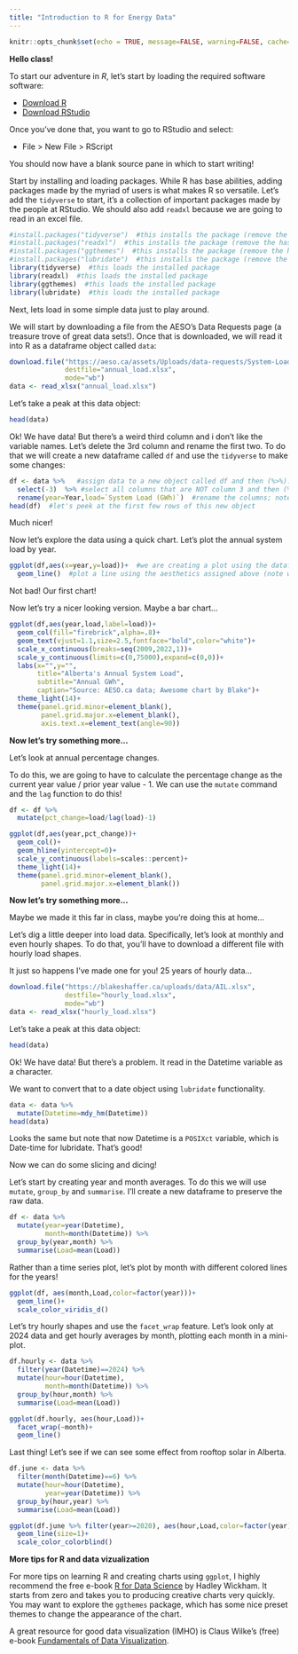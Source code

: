 ```yaml
---
title: "Introduction to R for Energy Data"
---
```

```r
knitr::opts_chunk$set(echo = TRUE, message=FALSE, warning=FALSE, cache=TRUE)
```


**Hello class!**

To start our adventure in *R*, let's start by loading the required software software:

- [Download R](https://cloud.r-project.org/)
- [Download RStudio](http://www.rstudio.com/download)

Once you've done that, you want to go to RStudio and select:

- File > New File > RScript

You should now have a blank source pane in which to start writing!

Start by installing and loading packages. While R has base abilities, adding packages made by the myriad of users is what makes R so versatile. Let's add the `tidyverse` to start, it's a collection of important packages made by the people at RStudio. We should also add `readxl` because we are going to read in an excel file.

```r
#install.packages("tidyverse")  #this installs the package (remove the hashtag to uncomment and run this line the first time you run it)
#install.packages("readxl")  #this installs the package (remove the hashtag to uncomment and run this line the first time you run it)
#install.packages("ggthemes")  #this installs the package (remove the hashtag to uncomment and run this line the first time you run it)
#install.packages("lubridate")  #this installs the package (remove the hashtag to uncomment and run this line the first time you run it)
library(tidyverse)  #this loads the installed package
library(readxl)  #this loads the installed package
library(ggthemes)  #this loads the installed package
library(lubridate)  #this loads the installed package
```

Next, lets load in some simple data just to play around.

We will start by downloading a file from the AESO's Data Requests page (a treasure trove of great data sets!). Once that is downloaded, we will read it into R as a dataframe object called `data`:

```r
download.file("https://aeso.ca/assets/Uploads/data-requests/System-Load-Annual-2009-to-2022.xlsx",
              destfile="annual_load.xlsx",
              mode="wb")
data <- read_xlsx("annual_load.xlsx")
```

Let's take a peak at this data object:
```r
head(data)
```
Ok! We have data! But there's a weird third column and i don't like the variable names. Let's delete the 3rd column and rename the first two. To do that we will create a new dataframe called `df` and use the `tidyverse` to make some changes:
```r
df <- data %>%   #assign data to a new object called df and then (%>%)...
  select(-3)  %>% #select all columns that are NOT column 3 and then (%>%)...
  rename(year=Year,load=`System Load (GWh)`)  #rename the columns; note the backticks, that's how you deal with variable names that have spaces.
head(df)  #let's peek at the first few rows of this new object
```

Much nicer!

Now let's explore the data using a quick chart. Let's plot the annual system load by year.

```r
ggplot(df,aes(x=year,y=load))+  #we are creating a plot using the dataframe `df` and the aesthetics will involve year on the x-axis and load on the y-axis
  geom_line()  #plot a line using the aesthetics assigned above (note we could have assigned them here as well)
```

Not bad! Our first chart!

Now let's try a nicer looking version. Maybe a bar chart...

```r
ggplot(df,aes(year,load,label=load))+
  geom_col(fill="firebrick",alpha=.8)+
  geom_text(vjust=1.1,size=2.5,fontface="bold",color="white")+
  scale_x_continuous(breaks=seq(2009,2022,1))+
  scale_y_continuous(limits=c(0,75000),expand=c(0,0))+
  labs(x="",y="",
       title="Alberta's Annual System Load",
       subtitle="Annual GWh",
       caption="Source: AESO.ca data; Awesome chart by Blake")+
  theme_light(14)+
  theme(panel.grid.minor=element_blank(),
        panel.grid.major.x=element_blank(),
        axis.text.x=element_text(angle=90))
```


**Now let's try something more...**

Let's look at annual percentage changes.

To do this, we are going to have to calculate the percentage change as the current year value / prior year value - 1. We can use the `mutate` command and the `lag` function to do this!

```r
df <- df %>%
  mutate(pct_change=load/lag(load)-1)

ggplot(df,aes(year,pct_change))+
  geom_col()+
  geom_hline(yintercept=0)+
  scale_y_continuous(labels=scales::percent)+
  theme_light(14)+
  theme(panel.grid.minor=element_blank(),
        panel.grid.major.x=element_blank())
```


**Now let's try something more...**

Maybe we made it this far in class, maybe you're doing this at home...

Let's dig a little deeper into load data. Specifically, let's look at monthly and even hourly shapes. To do that, you'll have to download a different file with hourly load shapes.

It just so happens I've made one for you! 25 years of hourly data...

```r
download.file("https://blakeshaffer.ca/uploads/data/AIL.xlsx",
              destfile="hourly_load.xlsx",
              mode="wb")
data <- read_xlsx("hourly_load.xlsx")
```

Let's take a peak at this data object:
```r
head(data)
```
Ok! We have data! But there's a problem. It read in the Datetime variable as a character.

We want to convert that to a date object using `lubridate` functionality. 


```r
data <- data %>%
  mutate(Datetime=mdy_hm(Datetime))
head(data)
```

Looks the same but note that now Datetime is a `POSIXct` variable, which is Date-time for lubridate. That's good!

Now we can do some slicing and dicing!

Let's start by creating year and month averages. To do this we will use `mutate`, `group_by` and `summarise`. I'll create a new dataframe to preserve the raw data.

```r
df <- data %>%
  mutate(year=year(Datetime),
         month=month(Datetime)) %>%
  group_by(year,month) %>%
  summarise(Load=mean(Load))
```

Rather than a time series plot, let's plot by month with different colored lines for the years!

```r
ggplot(df, aes(month,Load,color=factor(year)))+
  geom_line()+
  scale_color_viridis_d()
```

Let's try hourly shapes and use the `facet_wrap` feature. Let's look only at 2024 data and get hourly averages by month, plotting each month in a mini-plot.

```r
df.hourly <- data %>%
  filter(year(Datetime)==2024) %>%
  mutate(hour=hour(Datetime),
         month=month(Datetime)) %>%
  group_by(hour,month) %>%
  summarise(Load=mean(Load))

ggplot(df.hourly, aes(hour,Load))+
  facet_wrap(~month)+
  geom_line()
```

Last thing! Let's see if we can see some effect from rooftop solar in Alberta. 

```r
df.june <- data %>%
  filter(month(Datetime)==6) %>%
  mutate(hour=hour(Datetime),
         year=year(Datetime)) %>%
  group_by(hour,year) %>%
  summarise(Load=mean(Load))

ggplot(df.june %>% filter(year>=2020), aes(hour,Load,color=factor(year)))+
  geom_line(size=1)+
  scale_color_colorblind()
```

**More tips for R and data vizualization**

For more tips on learning R and creating charts using `ggplot`, I highly recommend the free e-book [R for Data Science](https://r4ds.had.co.nz/) by Hadley Wickham. It starts from zero and takes you to producing creative charts very quickly. You may want to explore the `ggthemes` package, which has some nice preset themes to change the appearance of the chart. 

A great resource for good data visualization (IMHO) is Claus Wilke's (free) e-book [Fundamentals of Data Visualization](https://clauswilke.com/dataviz/).



